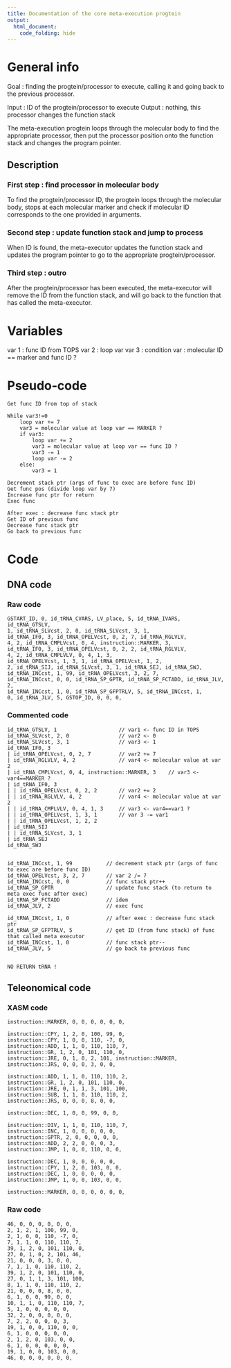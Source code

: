 ```yaml
---
title: Documentation of the core meta-execution progtein
output: 
  html_document:
    code_folding: hide
---
```


# General info

Goal : finding the progtein/processor to execute, calling it and going back to the previous processor.

Input : ID of the progtein/processor to execute
Output : nothing, this processor changes the function stack

The meta-execution progtein loops through the molecular body to find the appropriate processor, 
then put the processor position onto the function stack and changes the program pointer.

## Description

### First step : find processor in molecular body

To find the progtein/processor ID, the progtein loops through the molecular body, 
stops at each molecular marker and check if molecular ID corresponds to the one provided in arguments.

### Second step : update function stack and jump to process

When ID is found, the meta-executor updates the function stack and updates the program pointer to go to the appropriate progtein/processor.

### Third step : outro

After the progtein/processor has been executed, the meta-executor will remove the ID from the function stack, 
and will go back to the function that has called the meta-executor.

# Variables

var 1 : func ID from TOPS
var 2 : loop var
var 3 : condition var : molecular ID == marker and func ID ?

# Pseudo-code

```pseudo
Get func ID from top of stack

While var3!=0
    loop var += 7
    var3 = molecular value at loop var == MARKER ?
    if var3:
        loop var += 2
        var3 = molecular value at loop var == func ID ?
        var3 -= 1
        loop var -= 2
    else:
        var3 = 1

Decrement stack ptr (args of func to exec are before func ID)
Get func pos (divide loop var by 7)
Increase func ptr for return
Exec func

After exec : decrease func stack ptr
Get ID of previous func
Decrease func stack ptr
Go back to previous func
```

# Code

## DNA code

### Raw code

```DNA
GSTART_ID, 0, id_tRNA_CVARS, LV_place, 5, id_tRNA_IVARS, id_tRNA_GTSLV,
1, id_tRNA_SLVcst, 2, 0, id_tRNA_SLVcst, 3, 1,
id_tRNA_IF0, 3, id_tRNA_OPELVcst, 0, 2, 7, id_tRNA_RGLVLV,
4, 2, id_tRNA_CMPLVcst, 0, 4, instruction::MARKER, 3,
id_tRNA_IF0, 3, id_tRNA_OPELVcst, 0, 2, 2, id_tRNA_RGLVLV,
4, 2, id_tRNA_CMPLVLV, 0, 4, 1, 3, 
id_tRNA_OPELVcst, 1, 3, 1, id_tRNA_OPELVcst, 1, 2, 
2, id_tRNA_SIJ, id_tRNA_SLVcst, 3, 1, id_tRNA_SEJ, id_tRNA_SWJ, 
id_tRNA_INCcst, 1, 99, id_tRNA_OPELVcst, 3, 2, 7, 
id_tRNA_INCcst, 0, 0, id_tRNA_SP_GPTR, id_tRNA_SP_FCTADD, id_tRNA_JLV, 2, 
id_tRNA_INCcst, 1, 0, id_tRNA_SP_GFPTRLV, 5, id_tRNA_INCcst, 1, 
0, id_tRNA_JLV, 5, GSTOP_ID, 0, 0, 0,
```



### Commented code


```pseudoDNA
id_tRNA_GTSLV, 1                    // var1 <- func ID in TOPS
id_tRNA_SLVcst, 2, 0                // var2 <- 0
id_tRNA_SLVcst, 3, 1                // var3 <- 1
id_tRNA_IF0, 3
| id_tRNA_OPELVcst, 0, 2, 7         // var2 += 7
| id_tRNA_RGLVLV, 4, 2              // var4 <- molecular value at var 2
| id_tRNA_CMPLVcst, 0, 4, instruction::MARKER, 3    // var3 <- var4==MARKER ?
| id_tRNA_IF0, 3
| | id_tRNA_OPELVcst, 0, 2, 2       // var2 += 2
| | id_tRNA_RGLVLV, 4, 2            // var4 <- molecular value at var 2
| | id_tRNA_CMPLVLV, 0, 4, 1, 3     // var3 <- var4==var1 ?
| | id_tRNA_OPELVcst, 1, 3, 1       // var 3 -= var1
| | id_tRNA_OPELVcst, 1, 2, 2
| id_tRNA_SIJ
| | id_tRNA_SLVcst, 3, 1
| id_tRNA_SEJ
id_tRNA_SWJ


id_tRNA_INCcst, 1, 99           // decrement stack ptr (args of func to exec are before func ID)
id_tRNA_OPELVcst, 3, 2, 7       // var 2 /= 7
id_tRNA_INCcst, 0, 0            // func stack ptr++
id_tRNA_SP_GPTR                 // update func stack (to return to meta exec func after exec)
id_tRNA_SP_FCTADD               // idem
id_tRNA_JLV, 2                  // exec func

id_tRNA_INCcst, 1, 0            // after exec : decrease func stack ptr
id_tRNA_SP_GFPTRLV, 5           // get ID (from func stack) of func that called meta executor
id_tRNA_INCcst, 1, 0            // func stack ptr--
id_tRNA_JLV, 5                  // go back to previous func


NO RETURN tRNA !
```


## Teleonomical code

### XASM code

```XASM
instruction::MARKER, 0, 0, 0, 0, 0, 0,

instruction::CPY, 1, 2, 0, 100, 99, 0,
instruction::CPY, 1, 0, 0, 110, -7, 0,
instruction::ADD, 1, 1, 0, 110, 110, 7,
instruction::GR, 1, 2, 0, 101, 110, 0,
instruction::JRE, 0, 1, 0, 2, 101, instruction::MARKER,
instruction::JRS, 0, 0, 0, 3, 0, 0,

instruction::ADD, 1, 1, 0, 110, 110, 2,
instruction::GR, 1, 2, 0, 101, 110, 0,
instruction::JRE, 0, 1, 1, 3, 101, 100,
instruction::SUB, 1, 1, 0, 110, 110, 2,
instruction::JRS, 0, 0, 0, 8, 0, 0,

instruction::DEC, 1, 0, 0, 99, 0, 0,

instruction::DIV, 1, 1, 0, 110, 110, 7,
instruction::INC, 1, 0, 0, 0, 0, 0,
instruction::GPTR, 2, 0, 0, 0, 0, 0,
instruction::ADD, 2, 2, 0, 0, 0, 3,
instruction::JMP, 1, 0, 0, 110, 0, 0,

instruction::DEC, 1, 0, 0, 0, 0, 0,
instruction::CPY, 1, 2, 0, 103, 0, 0,
instruction::DEC, 1, 0, 0, 0, 0, 0,
instruction::JMP, 1, 0, 0, 103, 0, 0,

instruction::MARKER, 0, 0, 0, 0, 0, 0,
```

### Raw code


```RAW
46, 0, 0, 0, 0, 0, 0,
2, 1, 2, 1, 100, 99, 0,
2, 1, 0, 0, 110, -7, 0,
7, 1, 1, 0, 110, 110, 7,
39, 1, 2, 0, 101, 110, 0,
27, 0, 1, 0, 2, 101, 46,
21, 0, 0, 0, 3, 0, 0,
7, 1, 1, 0, 110, 110, 2,
39, 1, 2, 0, 101, 110, 0,
27, 0, 1, 1, 3, 101, 100,
8, 1, 1, 0, 110, 110, 2,
21, 0, 0, 0, 8, 0, 0,
6, 1, 0, 0, 99, 0, 0,
10, 1, 1, 0, 110, 110, 7,
5, 1, 0, 0, 0, 0, 0,
32, 2, 0, 0, 0, 0, 0,
7, 2, 2, 0, 0, 0, 3,
19, 1, 0, 0, 110, 0, 0,
6, 1, 0, 0, 0, 0, 0,
2, 1, 2, 0, 103, 0, 0,
6, 1, 0, 0, 0, 0, 0,
19, 1, 0, 0, 103, 0, 0,
46, 0, 0, 0, 0, 0, 0,
```

